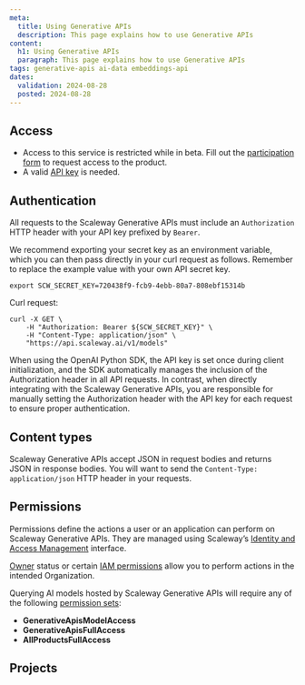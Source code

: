 ```yaml
---
meta:
  title: Using Generative APIs
  description: This page explains how to use Generative APIs
content:
  h1: Using Generative APIs
  paragraph: This page explains how to use Generative APIs
tags: generative-apis ai-data embeddings-api
dates:
  validation: 2024-08-28
  posted: 2024-08-28
---
```


## Access

- Access to this service is restricted while in beta. Fill out the [participation form](https://www.scaleway.com/en/betas/#generative-api) to request access to the product.
- A valid [API key](/identity-and-access-management/iam/how-to/create-api-keys/) is needed.

## Authentication

All requests to the Scaleway Generative APIs must include an `Authorization` HTTP header with your API key prefixed by `Bearer`.

We recommend exporting your secret key as an environment variable, which you can then pass directly in your curl request as follows. Remember to replace the example value with your own API secret key.

```
export SCW_SECRET_KEY=720438f9-fcb9-4ebb-80a7-808ebf15314b
```

Curl request:

```
curl -X GET \
    -H "Authorization: Bearer ${SCW_SECRET_KEY}" \
    -H "Content-Type: application/json" \
    "https://api.scaleway.ai/v1/models"
```

When using the OpenAI Python SDK, the API key is set once during client initialization, and the SDK automatically manages the inclusion of the Authorization header in all API requests. 
In contrast, when directly integrating with the Scaleway Generative APIs, you are responsible for manually setting the Authorization header with the API key for each request to ensure proper authentication.

## Content types

Scaleway Generative APIs accept JSON in request bodies and returns JSON in response bodies. 
You will want to send the `Content-Type: application/json` HTTP header in your requests.

## Permissions

Permissions define the actions a user or an application can perform on Scaleway Generative APIs. They are managed using Scaleway’s [Identity and Access Management](/identity-and-access-management/iam/quickstart/) interface.

[Owner](/identity-and-access-management/iam/concepts/#owner) status or certain [IAM permissions](/identity-and-access-management/iam/concepts/#permission) allow you to perform actions in the intended Organization.

Querying AI models hosted by Scaleway Generative APIs will require any of the following [permission sets](/identity-and-access-management/iam/concepts/#permission-set):

- **GenerativeApisModelAccess**
- **GenerativeApisFullAccess**
- **AllProductsFullAccess**

## Projects







